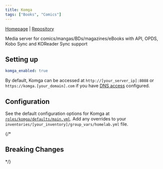 ```yaml
---
title: Komga
tags: ["Books", "Comics"]
---
```



[Homepage](https://komga.org/) |
[Repository](https://github.com/gotson/komga)

<Tags tags={frontmatter.tags} />

 Media server for comics/mangas/BDs/magazines/eBooks with API, OPDS, Kobo Sync and KOReader Sync support 

## Setting up

```yaml title="inventories/homelab/group_vars/homelab.yml"
komga_enabled: true
```

By default, Komga can be accessed at `http://[your_server_ip]:8088` or `https://komga.[your_domain].com` if you have [DNS access](../guides/dns-access) configured.

## Configuration

See the default configuration options for Komga at [`roles/komga/defaults/main.yml`](https://github.com/Dylancyclone/ansible-homelab-orchestration/blob/main/roles/komga/defaults/main.yml).
Add any overrides to your `inventories/[your_inventory]/group_vars/homelab.yml` file.

{/* 

## Breaking Changes

*/}